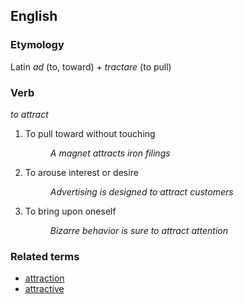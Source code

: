 == English ==

=== Etymology ===

Latin ''ad'' (to, toward) + ''tractare'' (to pull)

=== Verb ===
''to attract''

# To pull toward without touching
#: ''A magnet attracts iron filings''
# To arouse interest or desire
#: ''Advertising is designed to attract customers''
# To bring upon oneself
#: ''Bizarre behavior is sure to attract attention''

=== Related terms ===

*[[attraction]]
*[[attractive]]